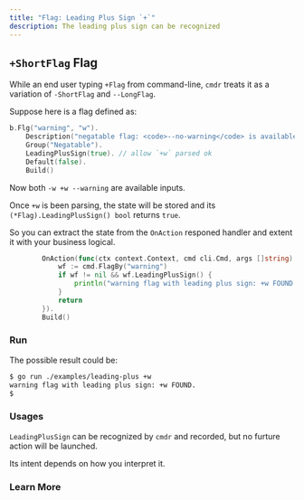 ```yaml
---
title: "Flag: Leading Plus Sign `+`"
description: The leading plus sign can be recognized
---
```


## `+ShortFlag` Flag

While an end user typing `+Flag` from command-line, `cmdr` treats it as a variation of `-ShortFlag` and `--LongFlag`.

Suppose here is a flag defined as:

```go
b.Flg("warning", "w").
	Description("negatable flag: <code>--no-warning</code> is available", "").
	Group("Negatable").
	LeadingPlusSign(true). // allow `+w` parsed ok
	Default(false).
	Build()
```

Now both `-w +w --warning` are available inputs.

Once `+w` is been parsing, the state will be stored and its `(*Flag).LeadingPlusSign() bool` returns `true`.

So you can extract the state from the `OnAction` responed handler and extent it with your business logical.

```go
		OnAction(func(ctx context.Context, cmd cli.Cmd, args []string) (err error) {
			wf := cmd.FlagBy("warning")
			if wf != nil && wf.LeadingPlusSign() {
				println("warning flag with leading plus sign: +w FOUND.")
			}
			return
		}).
		Build()
```

### Run

The possible result could be:

```bash
$ go run ./examples/leading-plus +w
warning flag with leading plus sign: +w FOUND.
$
```

### Usages

`LeadingPlusSign` can be recognized by `cmdr` and recorded, but no furture action will be launched.

Its intent depends on how you interpret it.

### Learn More

<Cards>
  <Card title="Required" href="../g55-flag-required" />
  <Card title="Toggle Group" href="../g56-flag-toggle-group" />
  <Card title="Head Like" href="../g58-flag-head-like" />
  <Card title="Valid Args" href="../g57-flag-valid-args" />
  <Card title="External Tool" href="../g59-flag-external-editor" />
</Cards>
